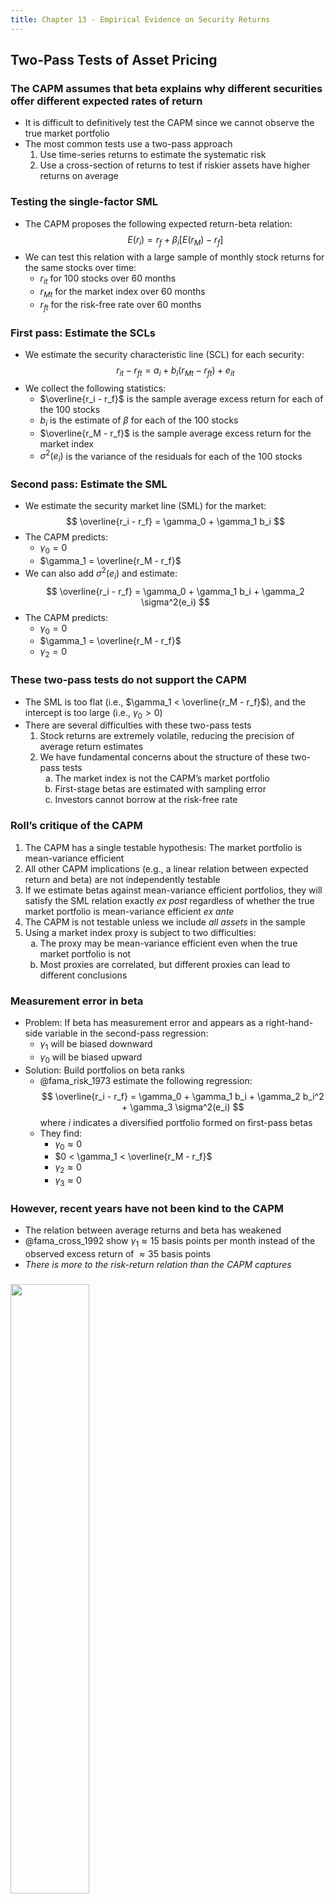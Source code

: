 ```yaml
---
title: Chapter 13 - Empirical Evidence on Security Returns
---
```


## Two-Pass Tests of Asset Pricing

### The CAPM assumes that beta explains why different securities offer different expected rates of return

- It is difficult to definitively test the CAPM since we cannot observe the true market portfolio
- The most common tests use a two-pass approach
	1. Use time-series returns to estimate the systematic risk
	2. Use a cross-section of returns to test if riskier assets have higher returns on average


### Testing the single-factor SML

- The CAPM proposes the following expected return-beta relation:
$$
E(r_i) = r_f + \beta_i [E(r_M) - r_f]
$$
- We can test this relation with a large sample of monthly stock returns for the same stocks over time:
	- $r_{it}$ for 100 stocks over 60 months
	- $r_{Mt}$ for the market index over 60 months
	- $r_{ft}$ for the risk-free rate over 60 months


### First pass: Estimate the SCLs
	
- We estimate the security characteristic line (SCL) for each security:
$$
r_{it} - r_{ft} = a_i + b_i (r_{Mt} - r_{ft}) + e_{it}
$$
- We collect the following statistics:
	- $\overline{r_i - r_f}$ is the sample average excess return for each of the 100 stocks
	- $b_i$ is the estimate of $\beta$ for each of the 100 stocks
	- $\overline{r_M - r_f}$ is the sample average excess return for the market index
	- $\sigma^2(e_i)$ is the variance of the residuals for each of the 100 stocks


### Second pass: Estimate the SML

- We estimate the security market line (SML) for the market:
$$
\overline{r_i - r_f} = \gamma_0 + \gamma_1 b_i
$$
- The CAPM predicts:
	- $\gamma_0 = 0$
	- $\gamma_1 = \overline{r_M - r_f}$
- We can also add $\sigma^2(e_i)$ and estimate:
$$
\overline{r_i - r_f} = \gamma_0 + \gamma_1 b_i + \gamma_2 \sigma^2(e_i)
$$
- The CAPM predicts:
	- $\gamma_0 = 0$
	- $\gamma_1 = \overline{r_M - r_f}$
	- $\gamma_2 = 0$


### These two-pass tests do not support the CAPM

- The SML is too flat (i.e., $\gamma_1 < \overline{r_M - r_f}$), and the intercept is too large (i.e., $\gamma_0 > 0$)
- There  are several difficulties with these two-pass tests
	1. Stock returns are extremely volatile, reducing the precision of average return estimates
	1. We have fundamental concerns about the structure of these two-pass tests
		a. The market index is not the CAPM's market portfolio
		a. First-stage betas are estimated with sampling error
		a. Investors cannot borrow at the risk-free rate


### Roll's critique of the CAPM

1. The CAPM has a single testable hypothesis: The market portfolio is mean-variance efficient
1. All other CAPM implications (e.g., a linear relation between expected return and beta) are not independently testable
1. If we estimate betas against mean-variance efficient portfolios, they will satisfy the SML relation exactly *ex post* regardless of whether the true market portfolio is mean-variance efficient *ex ante*
1. The CAPM is not testable unless we include *all assets* in the sample
1. Using  a market index proxy is subject to two difficulties:
	a. The proxy may be mean-variance efficient even when the true market portfolio is not
	a. Most proxies are correlated, but different proxies can lead to different conclusions


### Measurement error in beta

- Problem: If beta has measurement error and appears as a right-hand-side variable in the second-pass regression:
	- $\gamma_1$ will be biased downward
	- $\gamma_0$ will be biased upward
- Solution: Build portfolios on beta ranks
	- @fama_risk_1973 estimate the following regression:
	$$
	\overline{r_i - r_f} = \gamma_0 + \gamma_1 b_i + \gamma_2 b_i^2 + \gamma_3 \sigma^2(e_i)
	$$
	where $i$ indicates a diversified portfolio formed on first-pass betas
	- They find:
		- $\gamma_0 \approx 0$
		- $0 < \gamma_1 < \overline{r_M - r_f}$ 
		- $\gamma_2 \approx 0$
		- $\gamma_3 \approx 0$


### However, recent years have not been kind to the CAPM

- The relation between average returns and beta has weakened
- @fama_cross_1992 show $\gamma_1 \approx 15$ basis points per month instead of the observed excess return of $\approx 35$ basis points
- *There is more to the risk-return relation than the CAPM captures*


###

![](./Questions/bkm_ch_13_04.png){height=50%}


###

![](./Questions/bkm_ch_13_05.png){height=50%}


## Tests of the Multifactor Models

### Three types of factors are likely to augment the market risk factor in a multifactor SML

- These three types of factors are:
	1. Factors that hedge consumption against uncertainty in prices (e.g., housing or energy)
	1. Factors that hedge future investment opportunities (e.g., interest rates or market volatility)
	1. Factors that hedge assets missing from the market index (e.g., labor income or private business)
- Merton's ICAPM suggests that these extra-market sources of risk will command a risk premium if investors demand to hedge them


## Fama-French-Type Factor Models

### The @fama_common_1993 3-factor model is state-of-the-art {.allowframebreaks}

- @fama_common_1993 add two factors to the CAPM to explain:
	- Higher book-to-market firms experience higher returns (HML)
	- Smaller firms experience higher returns (SMB)
- They find that value and size are priced risk factors

\framebreak

![CAPM versus the Fama and French model. The figure plots the average actual returns versus returns predicted by the CAPM and the FF model for the 25 size and book-to-market double-sorted portfolios. [@bodie_investments_2023, Figure 13.1]](./Figures/bod12665_1301.png){height=50%}


### Relations between fundamental sources of asset risk and SMB and HML strengthens their case

![Difference in return to factor portfolios in year prior to above-average versus below-average GDP growth. Both SMB and HML portfolio returns tend to be higher in years preceding better GDP growth. [@bodie_investments_2023, Figure 13.2]](./Figures/bod12665_1302.png){height=50%}


### HML has behavioral explanations {.allowframebreaks}

- Glamour firms
	- Recent good performance
	- High prices
	- Low book-to-market ratios
	- Therefore, they tend to underperform value firms
- Overreaction
	- High *past* growth is extrapolated and then impounded in price
- Extrapolation error
	- Investors ignore evidence that they cannot extrapolate past growth far into the future

![The book-to-market ratio reflects past growth, but not future growth prospects. B/M tends to fall with income growth experiences at the *end* of a five-year period, but actually increases slightly with future income growth rates. [@bodie_investments_2023, Figure 13.3]](./Figures/bod12665_1303.png){height=50%}

![Value minus growth returns surrounding earnings announcements, 1971--1992. Announcement effects are measured for each of four years following classification as a value versus growth firm. [@bodie_investments_2023, Figure 13.4]](./Figures/bod12665_1304.png){height=50%}


### Momentum is the fourth factor

- Momentum is the fourth factor added to the @fama_common_1993 model
- The winners-minus-losers (WML) portfolios determine winners and losers based on the past 1 to 12 months of returns
- However, WML is hard to interpret as an obvious source of risk


### A summary of the cross-section of expected stock returns

![The Cross Section of Expected Stock Returns](./Figures/table_1301.png){height=50%}


### Now we have a "factor zoo"!

![Published risk factors appear in the finance literature [@bodie_investments_2023, Figure 13.5]](./Figures/bod12665_1305.png){height=50%}


###

![](./Questions/bkm_ch_13_01.png)


## Liquidity and Asset Pricing 

### Liquidity is difficult to measure with a single statistic

- Liquidity involves the following:
	- Trading costs
	- Ease of sale
	- Price concessions to effect a quick transaction
	- Market depth
	- Price predictability
- Popular measures of liquidity focus on price impact


### Three popular measures of liquidity {.allowframebreaks}

- Pastor and Stambaugh
	- Look for evidence of price reversals, especially following large trades
	- The original price change was a concession on the part of trade initiator who needed to offer (accept) a higher (lower) purchase price to complete their trade promptly
- Amihud
	- Focuses on large trades and price movements
	- Defined as:
	$$
	\text{ILLIQ} = \text{Monthly average of daily} \left( \frac{|\text{Stock return}|}{\text{Dollar volume}} \right)
	$$
- Sadka
	- Uses trade-by-trade data
	- The liquidity of firms can vary as the prevalence of informationally motivated trades varies

![Alphas of value-weighted portfolios sorted on liquidity betas [@bodie_investments_2023, Figure 13.6]](./Figures/bod12665_1306.png){height=50%}


## Consumption-Based Asset Pricing and the Equity Premium Puzzle

### Equity premium puzzle: Returns are too high given that consumption varies so little
 
- Systematic consumption risk is too low to justify the observed market excess returns
- Unless we assume implausibly high levels of risk aversion
- Recent research has improved estimation using consumption-tracking portfolios


### The consumption CAPM (CCAPM) implies that investors care about their lifetime consumption flows instead of wealth

![Cross section of stock returns: Fama-French 25 portfolios, 1954--2003 [@bodie_investments_2023, Figure 13.7]](./Figures/bod12665_1307.png){height=50%}


### Fama and French attribute the equity premium puzzle to unexpected capital gains after 1949

![](./Figures/table_1300.png){height=50%}


### Survivorship bias may explain the equity premium puzzle

![Real returns on global stock markets. The figure displays average real returns for 39 markets over the period 1921 to 1996. Markets are sorted by years of existence. An asterisk indicates that the market suffered a long break. [@bodie_investments_2023, Figure 13.8]](./Figures/bod12665_1308.png){height=50%}


### Liquidity may explain the equity premium puzzle

- The illiquidity premium may have the same order of magnitude as the market risk premium
- Part of the average excess return is likely compensation for  *liquidity*  risk rather than just systematic risk
- The equity premium puzzle may be less of a puzzle than it first appears


### There are behavioral explanations for the equity premium puzzle

- Barberis and Huang explain the puzzle as an outcome of irrational investor behavior
- Premium results from two factors:
	- Narrow framing: Investors evaluate every risk in isolation
	- Loss aversion: Investors are more sensitive to losses than gains
- Investors focus on total volatility instead of the low correlation of a stock portfolio with other components of wealth
- Require higher risk premiums than rational models would predict


###

![](./Questions/bkm_ch_13_01.png)


## Summary and Key Equations {.allowframebreaks}

![Chapter 13 summary from @bodie_investments_2023](./Figures/summary_13.png){height=75%}

![Chapter 13 key equations @bodie_investments_2023](./Figures/key_eq_13.png){height=75%}